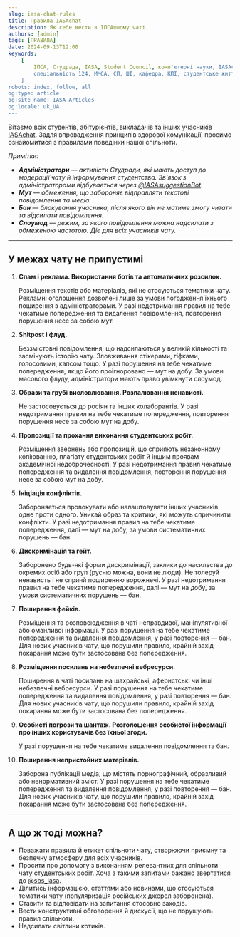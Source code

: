 ```yaml
---
slug: iasa-chat-rules
title: Правила IASAchat
description: Як себе вести в ІПСАшному чаті.
authors: [admin]
tags: [ПРАВИЛА]
date: 2024-09-13T12:00
keywords: 
    [
        ІПСА, Студрада, IASA, Student Council, комп'ютерні науки, IASAchat, правила, системний аналіз, спеціальність 122, 
        спеціальність 124, ММСА, СП, ШІ, кафедра, КПІ, студентське життя, студрада КПІ, університетське життя,
    ]
robots: index, follow, all
og:type: article
og:site_name: IASA Articles
og:locale: uk_UA
---
```


Вітаємо всіх студентів, абітурієнтів, викладачів та інших учасників [IASAchat](https://t.me/+Ymp6jYX8Vu5lNGYy). 
Задля впровадження принципів здорової комунікації, просимо ознайомитися з правилами поведінки нашої спільноти.

<!--truncate-->

_Примітки:_
- _**Адміністратори** — активісти Студради, які мають доступ до модерації чату й інформування студентства. Зв'язок з адміністраторами відбувається через [@IASAsuggestionBot](https://t.me/IASAsuggestionBot)._
- _**Мут** — обмеження, що забороняє відправляти текстові повідомлення та медіа._
- _**Бан** — блокування учасника, після якого він не матиме змогу читати та відсилати повідомлення._
- _**Слоумод** — режим, за якого повідомлення можна надсилати з обмеженою частотою. Діє для всіх учасників чату._

---

## У межах чату не припустимі

1. **Спам і реклама. Використання ботів та автоматичних розсилок.**

    Розміщення текстів або матеріалів, які не стосуються тематики чату. Рекламні оголошення дозволені лише за умови погодження їхнього поширення з адміністраторами.
    У разі недотримання правил на тебе чекатиме попередження та видалення повідомлення, повторення порушення несе за собою мут.

2. **Shitpost і флуд.**

    Беззмістовні повідомлення, що надсилаються у великій кількості та засмічують історію чату. Зловживання стікерами, гіфками, голосовими, капсом тощо.
    У разі порушення на тебе чекатиме попередження, якщо його проігноровано — мут на добу. За умови масового флуду, адміністратори мають право увімкнути слоумод.

3. **Образи та грубі висловлювання. Розпалювання ненависті.**

    Не застосовується до росіян та інших колаборантів.
    У разі недотримання правил на тебе чекатиме попередження, повторення порушення несе за собою мут на добу.

4. **Пропозиції та прохання виконання студентських робіт.**

    Розміщення звернень або пропозицій, що сприяють незаконному копіюванню, плагіату студентських робіт й іншим проявам академічної недоброчесності.
    У разі недотримання правил чекатиме попередження та видалення повідомлення, повторення порушення несе за собою мут на добу.

5. **Ініціація конфліктів.**

    Забороняється провокувати або налаштовувати інших учасників одне проти одного. Уникай образ та критики, які можуть спричинити конфлікти.
    У разі недотримання правил на тебе чекатиме попередження, далі — мут на добу, за умови систематичних порушень — бан.

6. **Дискримінація та гейт.**

    Заборонено будь-які форми дискримінації, заклики до насильства до окремих осіб або груп (русню можна, вони не люди). Не толеруй ненависть і не сприяй поширенню ворожнечі.
    У разі недотримання правил на тебе чекатиме попередження, далі — мут на добу, за умови систематичних порушень — бан.

7. **Поширення фейків.**

    Розміщення та розповсюдження в чаті неправдивої, маніпулятивної або оманливої інформації.
    У разі порушення на тебе чекатиме попередження та видалення повідомлення, у разі повторення — бан. Для нових учасників чату, що порушили правило, крайній захід покарання може бути застосована без попередження.

8. **Розміщення посилань на небезпечні вебресурси.**

    Поширення в чаті посилань на шахрайські, аферистські чи інші небезпечні вебресурси.
    У разі порушення на тебе чекатиме попередження та видалення повідомлення, у разі повторення — бан. Для нових учасників чату, що порушили правило, крайній захід покарання може бути застосована без попередження.

9. **Особисті погрози та шантаж. Розголошення особистої інформації про інших користувачів без їхньої згоди.**

    У разі порушення на тебе чекатиме видалення повідомлення та бан.

10. **Поширення непристойних матеріалів.**

    Заборона публікації медіа, що містять порнографічний, образливий або ненормативний зміст.
    У разі порушення на тебе чекатиме попередження та видалення повідомлення, у разі повторення — бан. Для нових учасників чату, що порушили правило, крайній захід покарання може бути застосована без попередження.

---

## А що ж тоді можна?

- Поважати правила й етикет спільноти чату, створюючи приємну та безпечну атмосферу для всіх учасників.
- Просити про допомогу з виконанням релевантних для спільноти чату студентських робіт. Хоча з такими запитами бажано звертатися до [@sbs_iasa](https://t.me/sbs_iasa).
- Ділитись інформацією, статтями або новинами, що стосуються тематики чату (популяризація російських джерел заборонена).
- Ставити та відповідати на запитання стосовно заходів.
- Вести конструктивні обговорення й дискусії, що не порушують правил спільноти.
- Надсилати світлини котиків.
